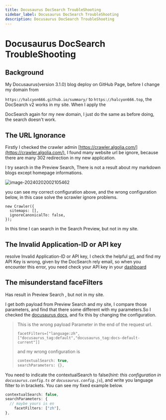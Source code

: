 ```yaml
---
title: Docusaurus DocSearch TroubleShooting
sidebar_label: Docusaurus DocSearch TroubleShooting
description: Docusaurus DocSearch TroubleShooting
---
```


# Docusaurus DocSearch TroubleShooting

## Background

My Docusaurus(version 3.1.0) blog deploy on GitHub Page, before I change my domain from 

`https://halcyon666.github.io/summary/` to `https://halcyon666.top`, the DocSearch v2 works in my site. When I apply the 

DocSearch again for my new domain, I just do the same as before doing, the search doesn't work.

## The URL Ignorance

Firstly I checked the crawler admin [https://crawler.algolia.com/](https://crawler.algolia.com/), I found many website url be ignore, because there are many 302 redirection in my new application.

I try search in the Preview Search, There is not a result about my markdown blogs except homepage informations.

![image-20240202002105462](https://s2.loli.net/2024/02/02/eM7Vc45PLlyGJYw.png)


you can see my correct configuration above, and the wrong configuration below, in this case solve the scrawler ignore problems.

```react
new Crawler({
  sitemaps: [],
  ignoreCanonicalTo: false,
});
```

In this time I can search in the Search Preview, but not in my site.

## The Invalid Application-ID or API key

resolve Invalid Application-ID or API key, I check the helpful [url](https://support.algolia.com/hc/en-us/articles/11217017604497-Why-am-I-getting-403-error-message-Invalid-Application-ID-or-API-key-status-403-with-DocSearch), and find my API Key is wrong, given by the DocSearch rely email, so when you encounter this error, you need check your API key in your [dashboard](https://dashboard.algolia.com/account/api-keys)



## The misunderstand faceFilters

Has result in Preview Search , but not in my site.

I get both payload from Preview Search and my site, I compare those parameters, and find that there some different with my parameters.So I checked the [docusaurus docs](https://docusaurus.io/docs/search#contextual-search), and fix this by changing the configuration.

> This is the wrong payload Parameter in the end of the request url.
>
> `facetFilters=["language:zh",["docusaurus_tag:default","docusaurus_tag:docs-default-current"]]`
>
> and my wrong configuration is 
>
> ```ts
> contextualSearch: true,
> searchParameters: {},
> ```
>

You need to indicate the contextualSearch to false(*hint: this configuration in `docusaurus.config.ts` or `docusaurus.config.js`*), and write you language filter to in brackets. You can see my fixed example below.

```ts
contextualSearch: false,
searchParameters: {
  // maybe yours is en
	facetFilters: ["zh"],
},
```

<TailProtocal />
